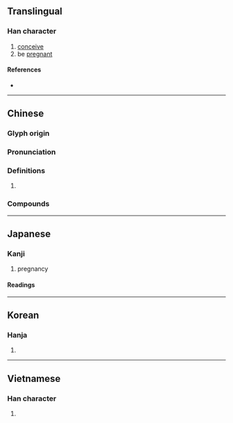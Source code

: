 {{also|姙}}
{{character info/new}}
==Translingual==

===Han character===
{{Han char|rn=38|rad=女|as=04|sn=7|four=42414|canj=VHG|ids=⿰女壬}}

# [[conceive]]
# be [[pregnant]]

====References====
* {{Han ref|kx=0256.060|dkj=06072|hdz=21031.060|uh=598A|ud=22922|bh=A7B3|bd=42931}}

----

==Chinese==
{{zh-forms}}

===Glyph origin===
{{Han etym}}

===Pronunciation===
{{zh-pron
|m=rèn
|c=jam6,jam4
|h=pfs=
|md=
|mn=jīm
|w=
|mc=y
|oc=y
|cat=
}}

===Definitions===
{{zh-hanzi}}

# {{rfdef|lang=zh}}

===Compounds===
{{zh-der|妊娠紋|妊婦|妊娠}}

----

==Japanese==

===Kanji===
{{ja-kanji|grade=c|rs=女04}}

# pregnancy

====Readings====
{{ja-readings
|goon=にん
|kanon=じん
|kun=はら-む
}}

----

==Korean==

===Hanja===
{{ko-hanja|hangeul=임|rv=im|mr=im}}

# {{defn|lang=ko|sort=女04}}

----

==Vietnamese==

===Han character===
{{vi-hantu|[[nhâm]]|rs=女04}}

# {{defn|lang=vi|sort=女04}}